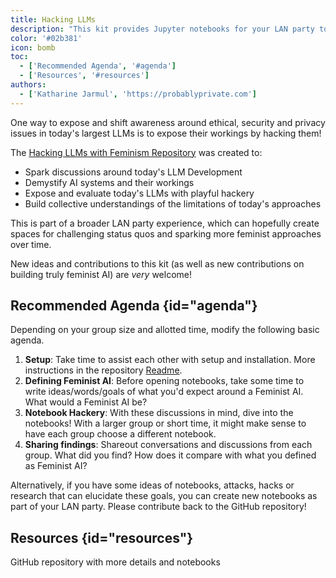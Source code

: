 ```yaml
---
title: Hacking LLMs
description: "This kit provides Jupyter notebooks for your LAN party to attack, hack, provoke LLMs with feminist ideas, concepts and thinking."
color: '#02b381'
icon: bomb
toc:
  - ['Recommended Agenda', '#agenda']
  - ['Resources', '#resources']
authors:
  - ['Katharine Jarmul', 'https://probablyprivate.com']
---
```


One way to expose and shift awareness around ethical, security and privacy issues in today's largest LLMs is to expose their workings by hacking them!

The [Hacking LLMs with Feminism Repository](https://github.com/feminist-ai/hacking-llms-with-feminism) was created to:

- Spark discussions around today's LLM Development
- Demystify AI systems and their workings
- Expose and evaluate today's LLMs with playful hackery
- Build collective understandings of the limitations of today's approaches

This is part of a broader LAN party experience, which can hopefully create spaces for challenging status quos and sparking more feminist approaches over time.

New ideas and contributions to this kit (as well as new contributions on building truly feminist AI) are _very_ welcome!

## Recommended Agenda {id="agenda"}

Depending on your group size and allotted time, modify the following basic agenda.

1. **Setup**: Take time to assist each other with setup and installation. More instructions in the repository [Readme](https://github.com/feminist-ai/hacking-llms-with-feminism).
2. **Defining Feminist AI**: Before opening notebooks, take some time to write ideas/words/goals of what you'd expect around a Feminist AI. What would a Feminist AI be?
3. **Notebook Hackery**: With these discussions in mind, dive into the notebooks! With a larger group or short time, it might make sense to have each group choose a different notebook.
4. **Sharing findings**: Shareout conversations and discussions from each group. What did you find? How does it compare with what you defined as Feminist AI?

Alternatively, if you have some ideas of notebooks, attacks, hacks or research that can elucidate these goals, you can create new notebooks as part of your LAN party. Please contribute back to the GitHub repository!

## Resources {id="resources"}

<Grid>
<Card title="Hacking LLMs with feminism" url="https://github.com/feminist-ai/hacking-llms-with-feminism" icon="computer">GitHub repository with more details and notebooks</Card>
</Grid>
